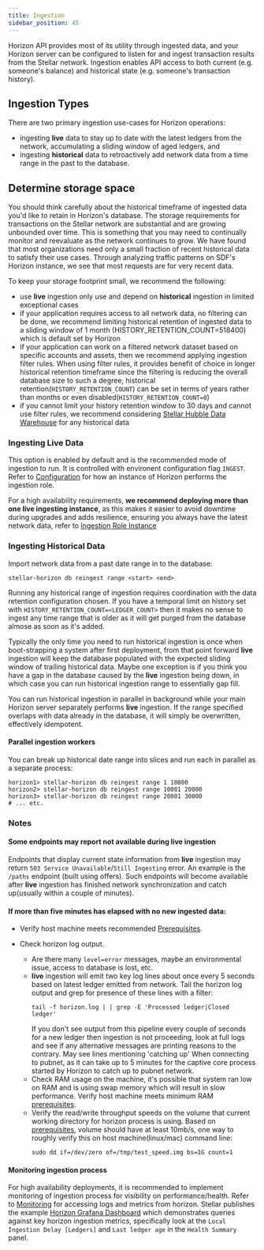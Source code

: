 ```yaml
---
title: Ingestion
sidebar_position: 45
---
```



Horizon API provides most of its utility through ingested data, and your Horizon server can be configured to listen for and ingest transaction results from the Stellar network. Ingestion enables API access to both current (e.g. someone's balance) and historical state (e.g. someone's transaction history).

## Ingestion Types

There are two primary ingestion use-cases for Horizon operations:

- ingesting **live** data to stay up to date with the latest ledgers from the network, accumulating a sliding window of aged ledgers, and
- ingesting **historical** data to retroactively add network data from a time range in the past to the database.

## Determine storage space

You should think carefully about the historical timeframe of ingested data you'd like to retain in Horizon's database. The storage requirements for transactions on the Stellar network are substantial and are growing unbounded over time. This is something that you may need to continually monitor and reevaluate as the network continues to grow. We have found that most organizations need only a small fraction of recent historical data to satisfy their use cases. Through analyzing traffic patterns on SDF's Horizon instance, we see that most requests are for very recent data.

To keep your storage footprint small, we recommend the following:

- use **live** ingestion only use and depend on **historical** ingestion in limited exceptional cases
- if your application requires access to all network data, no filtering can be done, we recommend limiting historical retention of ingested data to a sliding window of 1 month (HISTORY_RETENTION_COUNT=518400) which is default set by Horizon
- if your application can work on a filtered network dataset based on specific accounts and assets, then we recommend applying ingestion filter rules. When using filter rules, it provides benefit of choice in longer historical retention timeframe since the filtering is reducing the overall database size to such a degree, historical retention(`HISTORY_RETENTION_COUNT`) can be set in terms of years rather than months or even disabled(`HISTORY_RETENTION_COUNT=0`)
- if you cannot limit your history retention window to 30 days and cannot use filter rules, we recommend considering [Stellar Hubble Data Warehouse](https://developers.stellar.org/docs/accessing-data/overview) for any historical data

### Ingesting Live Data

This option is enabled by default and is the recommended mode of ingestion to run. It is controlled with environent configuration flag `INGEST`. Refer to [Configuration](./configuring.mdx) for how an instance of Horizon performs the ingestion role.

For a high availability requirements, **we recommend deploying more than one live ingesting instance**, as this makes it easier to avoid downtime during upgrades and adds resilience, ensuring you always have the latest network data, refer to [Ingestion Role Instance](./configuring.mdx#multiple-instance-deployment)

### Ingesting Historical Data

Import network data from a past date range in to the database:

<CodeExample>

```
stellar-horizon db reingest range <start> <end>
```

</CodeExample>

Running any historical range of ingestion requires coordination with the data retention configuration chosen. If you have a temporal limit on history set with `HISTORY_RETENTION_COUNT=<LEDGER_COUNT>` then it makes no sense to ingest any time range that is older as it will get purged from the database almose as soon as it's added.

Typically the only time you need to run historical ingestion is once when boot-strapping a system after first deployment, from that point forward **live** ingestion will keep the database populated with the expected sliding window of trailing historical data. Maybe one exception is if you think you have a gap in the database caused by the **live** ingestion being down, in which case you can run historical ingestion range to essentially gap fill.

You can run historical ingestion in parallel in background while your main Horizon server separately performs **live** ingestion. If the range specified overlaps with data already in the database, it will simply be overwritten, effectively idempotent.

#### Parallel ingestion workers

You can break up historical date range into slices and run each in parallel as a separate process:

<CodeExample>

```
horizon1> stellar-horizon db reingest range 1 10000
horizon2> stellar-horizon db reingest range 10001 20000
horizon3> stellar-horizon db reingest range 20001 30000
# ... etc.
```

</CodeExample>

### Notes

#### Some endpoints may report not available during **live** ingestion

Endpoints that display current state information from **live** ingestion may return `503 Service Unavailable`/`Still Ingesting` error. An example is the `/paths` endpoint (built using offers). Such endpoints will become available after **live** ingestion has finished network synchronization and catch up(usually within a couple of minutes).

#### If more than five minutes has elapsed with no new ingested data:

- Verify host machine meets recommended [Prerequisites](./prerequisites.mdx).

- Check horizon log output.
  - Are there many `level=error` messages, maybe an environmental issue, access to database is lost, etc.
  - **live** ingestion will emit two key log lines about once every 5 seconds based on latest ledger emitted from network. Tail the horizon log output and grep for presence of these lines with a filter:
    ```
    tail -f horizon.log | | grep -E 'Processed ledger|Closed ledger'
    ```
    If you don't see output from this pipeline every couple of seconds for a new ledger then ingestion is not proceeding, look at full logs and see if any alternative messages are printing reasons to the contrary. May see lines mentioning 'catching up' When connecting to pubnet, as it can take up to 5 minutes for the captive core process started by Horizon to catch up to pubnet network.
  - Check RAM usage on the machine, it's possible that system ran low on RAM and is using swap memory which will result in slow performance. Verify host machine meets minimum RAM [prerequisites](./prerequisites.mdx).
  - Verify the read/write throughput speeds on the volume that current working directory for horizon process is using. Based on [prerequisites](./prerequisites.mdx), volume should have at least 10mb/s, one way to roughly verify this on host machine(linux/mac) command line:
    ```
    sudo dd if=/dev/zero of=/tmp/test_speed.img bs=1G count=1
    ```

#### Monitoring ingestion process

For high availability deployments, it is recommended to implement monitoring of ingestion process for visibility on performance/health. Refer to [Monitoring](./monitoring.mdx) for accessing logs and metrics from horizon. Stellar publishes the example [Horizon Grafana Dashboard](https://grafana.com/grafana/dashboards/13793-stellar-horizon/) which demonstrates queries against key horizon ingestion metrics, specifically look at the `Local Ingestion Delay [Ledgers]` and `Last ledger age` in the `Health Summary` panel.
